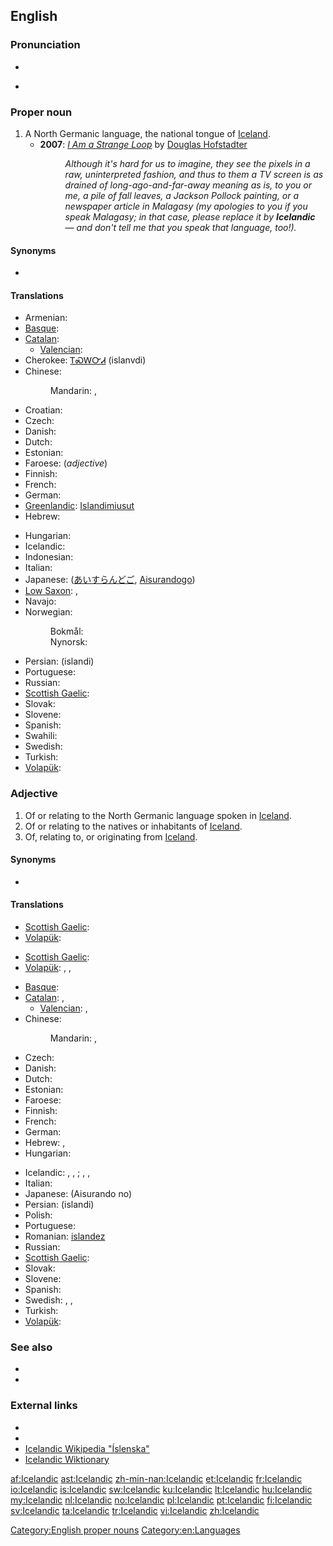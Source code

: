 {{interwiktionary|code=is}}
==English==

{{wikipedia}}

===Pronunciation===
* {{audio|en-us-Icelandic.ogg|Audio (US)}}

* {{rhymes|ændɪk}}

===Proper noun===
{{en-proper noun}}

# A North Germanic language, the national tongue of [[Iceland]].
#* '''2007''': ''[[w:I Am a Strange Loop|I Am a Strange Loop]]'' by [[w:Douglas Hofstadter|Douglas Hofstadter]]
#*: ''Although it's hard for us to imagine, they see the pixels in a raw, uninterpreted fashion, and thus to them a TV screen is as drained of long-ago-and-far-away meaning as is, to you or me, a pile of fall leaves, a Jackson Pollock painting, or a newspaper article in Malagasy (my apologies to you if you speak Malagasy; in that case, please replace it by '''Icelandic''' — and don't tell me that you speak that language, too!).''

====Synonyms====
* {{l|en|Icelandish}}

====Translations====
{{trans-top|language}}
* Armenian: {{t-|hy|իսլանդերեն|tr=islanderen}}
* [[Basque]]: {{t|eu|islandiera|xs=Basque}}
* [[Catalan]]: {{t+|ca|islandès|m}}
** [[Valencian]]: {{t-|ca|islandés|m}}
* Cherokee: [[ᎢᏍᎳᏅᏗ]] (islanvdi)
* Chinese:
*: Mandarin: {{t-|cmn|冰島語|sc=Hani}}, {{t-|cmn|冰岛语|tr=Bīngdǎoyǔ|sc=Hani}}
* Croatian: {{t|hr|islandski}}
* Czech: {{t+|cs|islandština|f}}
* Danish: {{t+|da|islandsk}}
* Dutch: {{t+|nl|IJslands|n}}
* Estonian: {{t-|et|islandi keel}}
* Faroese: {{t|fo|íslendskt|n}} (''adjective'')
* Finnish: {{t+|fi|islanti}}
* French: {{t+|fr|islandais|m}}
* German: {{t+|de|Isländisch|n}}
* [[Greenlandic]]: [[Islandimiusut]]
* Hebrew: {{t-|he|איסלנדית|f}}
{{trans-mid}}
* Hungarian: {{t+|hu|izlandi}}
* Icelandic: {{t+|is|íslenska|f}}
* Indonesian: {{t|id|bahasa Islandia|xs=Indonesian}}
* Italian: {{t+|it|islandese|m}}
* Japanese: {{Jpan|[[アイスランド語]]}} ([[あいすらんどご]], [[Aisurandogo]])
* [[Low Saxon]]: {{t|nds|Ieslandsch|n}}, {{t|nds|Ieslannsch|n}}
* Navajo: {{tø|nv|Tin Dineʼé bizaad}}
* Norwegian:
*: Bokmål: {{t+|nb|islandsk|m}}
*: Nynorsk: {{t+|nn|islandsk|m}}
* Persian: {{fa-Arab|[[ایسلندی]]}} (islandi)
* Portuguese: {{t+|pt|islandês|m}}
* Russian: {{t+|ru|исландский|tr=islándskij}}
* [[Scottish Gaelic]]: {{t|gd|Tìlis|f}}
* Slovak: {{t+|sk|islandčina|f}}
* Slovene: {{t|sl|islandščina|f}}
* Spanish: {{t+|es|islandés}}
* Swahili: {{t+|sw|Kiaisilandi}}
* Swedish: {{t+|sv|isländska|c}}
* Turkish: {{t+|tr|İzlandaca}}
* [[Volapük]]: {{t|vo|Lisladeänapük}}
{{trans-bottom}}

===Adjective===
{{en-adj}}

# Of or relating to the North Germanic language spoken in [[Iceland]].
# Of or relating to the natives or inhabitants of [[Iceland]].
# Of, relating to, or originating from [[Iceland]].

====Synonyms====
* {{l|en|Icelandish}}

====Translations====
{{trans-top|of or relating to the Icelandic language}}
* [[Scottish Gaelic]]: {{t|gd|Tìleach}}
* [[Volapük]]: {{t|vo|Lisladeänapükik}}
{{trans-mid}}
{{trans-bottom}}

{{trans-top|of or relating to the natives or inhabitants of Iceland}}
* [[Scottish Gaelic]]: {{t|gd|Tìleach}}
* [[Volapük]]: {{qualifier|male or female}} {{t|vo|Lisladeänanik}}, {{qualifier|male}} {{t|vo|hi-Lisladeänanik}}, {{qualifier|female}} {{t|vo|ji-Lisladeänanik}}
{{trans-mid}}
{{trans-bottom}}

{{trans-top|of or relating to Iceland}}
* [[Basque]]: {{t|eu|islandiar|xs=Basque}}
* [[Catalan]]: {{t+|ca|islandès|m}}, {{t-|ca|islandesa|f}}
** [[Valencian]]: {{t-|ca|islandés|m}}, {{t-|ca|islandesa|f}}
* Chinese:
*: Mandarin: {{t-|cmn|冰島|alt=冰島的|sc=Hani}}, {{t-|cmn|冰岛|alt=冰岛的|tr=Bīngdǎo de|sc=Hani}}
* Czech: {{t-|cs|islandský|m}}
* Danish: {{t+|da|islandsk}}
* Dutch: {{t+|nl|IJslands}}
* Estonian: {{t-|et|islandi}}
* Faroese: {{t-|fo|íslendskur|xs=Faroese}}
* Finnish: {{t+|fi|islantilainen}}
* French: {{t+|fr|islandais}}
* German: {{t+|de|isländisch}}
* Hebrew: {{t-|he|איסלנדית|f}}, {{t-|he|איסלנדי|m}}
* Hungarian: {{t+|hu|izlandi}}
{{trans-mid}}
* Icelandic: {{t|is|íslenskur|m}}, {{t|is|íslensk|f}}, {{t|is|íslenskt|n}}; {{t|is|frónskur|m}}, {{t|is|frónsk|f}}, {{t|is|frónskt|n}}
* Italian: {{t+|it|islandese}}
* Japanese: {{Jpan|[[アイスランド]]の}} (Aisurando no)
* Persian: {{fa-Arab|[[ایسلندی]]}} (islandi)
* Polish: {{t+|pl|islandzki}}
* Portuguese: {{t+|pt|islandês}}
* Romanian: [[islandez]]
* Russian: {{t+|ru|исландский|tr=islándskij}}
* [[Scottish Gaelic]]: {{t|gd|Tìleach}}
* Slovak: {{t|sk|islandský}}
* Slovene: {{t|sl|islandski}}
* Spanish: {{t+|es|islandés}}
* Swedish: {{t+|sv|isländsk}}, {{t+|sv|isländskt|n}}, {{t+|sv|isländska|p}}
* Turkish: {{t+|tr|İzlanda}}
* [[Volapük]]: {{t|vo|Lisladeänik}}
{{trans-bottom}}

===See also===
* {{langcat}}
* {{langlist}}

===External links===
* {{websters-online}}
* {{ISO 639|link=Ethnologue|1code=is|code=isl}}
* [http://is.wikipedia.org/wiki/%C3%8Dslenska Icelandic Wikipedia "Íslenska"]
* [http://is.wiktionary.org Icelandic Wiktionary]

[[Category:English proper nouns]]
[[Category:en:Languages]]

[[af:Icelandic]]
[[ast:Icelandic]]
[[zh-min-nan:Icelandic]]
[[et:Icelandic]]
[[fr:Icelandic]]
[[io:Icelandic]]
[[is:Icelandic]]
[[sw:Icelandic]]
[[ku:Icelandic]]
[[lt:Icelandic]]
[[hu:Icelandic]]
[[my:Icelandic]]
[[nl:Icelandic]]
[[no:Icelandic]]
[[pl:Icelandic]]
[[pt:Icelandic]]
[[fi:Icelandic]]
[[sv:Icelandic]]
[[ta:Icelandic]]
[[tr:Icelandic]]
[[vi:Icelandic]]
[[zh:Icelandic]]
